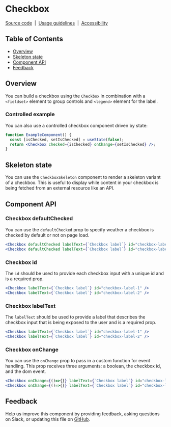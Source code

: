 
# Checkbox

[Source code](https://github.com/carbon-design-system/carbon/tree/main/packages/react/src/components/Checkbox)
&nbsp;|&nbsp;
[Usage guidelines](https://www.carbondesignsystem.com/components/checkbox/usage)
&nbsp;|&nbsp;
[Accessibility](https://www.carbondesignsystem.com/components/checkbox/accessibility)

## Table of Contents

- [Overview](#overview)
- [Skeleton state](#skeleton-state)
- [Component API](#component-api)
- [Feedback](#feedback)

## Overview

You can build a checkbox using the `Checkbox` in combination with a `<fieldset>`
element to group controls and `<legend>` element for the label.

<Preview>
  <Story id="components-checkbox--checkbox-story" />
</Preview>

### Controlled example

You can also use a controlled checkbox component driven by state:

```jsx
function ExampleComponent() {
  const [isChecked, setIsChecked] = useState(false);
  return <Checkbox checked={isChecked} onChange={setIsChecked} />;
}
```

## Skeleton state

You can use the `CheckboxSkeleton` component to render a skeleton variant of a
checkbox. This is useful to display while content in your checkbox is being
fetched from an external resource like an API.

<Preview>
  <Story id="components-checkbox--skeleton" />
</Preview>

## Component API

<Props />

### Checkbox defaultChecked

You can use the `defaultChecked` prop to specify weather a checkbox is checked
by default or not on page load.

```jsx
<Checkbox defaultChecked labelText={`Checkbox label`} id="checkbox-label-1" />
<Checkbox defaultChecked labelText={`Checkbox label`} id="checkbox-label-2" />
```

### Checkbox id

The `id` should be used to provide each checkbox input with a unique id and is a
required prop.

```jsx
<Checkbox labelText={`Checkbox label`} id="checkbox-label-1" />
<Checkbox labelText={`Checkbox label`} id="checkbox-label-2" />
```

### Checkbox labelText

The `labelText` should be used to provide a label that describes the checkbox
input that is being exposed to the user and is a required prop.

```jsx
<Checkbox labelText={`Checkbox label`} id="checkbox-label-1" />
<Checkbox labelText={`Checkbox label`} id="checkbox-label-2" />
```

### Checkbox onChange

You can use the `onChange` prop to pass in a custom function for event handling.
This prop receives three arguments: a boolean, the checkbox id, and the dom
event.

```jsx
<Checkbox onChange={()=>{}} labelText={`Checkbox label`} id="checkbox-label-1" />
<Checkbox onChange={()=>{}} labelText={`Checkbox label`} id="checkbox-label-2" />
```

## Feedback

Help us improve this component by providing feedback, asking questions on Slack,
or updating this file on
[GitHub](https://github.com/carbon-design-system/carbon/edit/main/packages/react/src/components/Checkbox/Checkbox.mdx).
